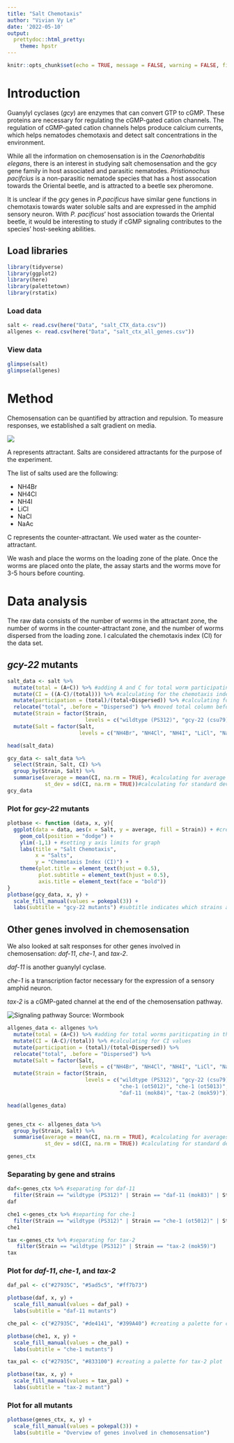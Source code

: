 ```yaml
---
title: "Salt Chemotaxis"
author: "Vivian Vy Le"
date: '2022-05-10'
output: 
  prettydoc::html_pretty:
    theme: hpstr
---
```


```r
knitr::opts_chunk$set(echo = TRUE, message = FALSE, warning = FALSE, fig.path = "../Output/")
```

# Introduction

Guanylyl cyclases (*gcy*) are enzymes that can convert GTP to cGMP. These proteins are necessary for regulating the cGMP-gated cation channels. The regulation of cGMP-gated cation channels helps produce calcium currents, which helps nematodes chemotaxis and detect salt concentrations in the environment.

While all the information on chemosensation is in the *Caenorhabditis elegans*, there is an interest in studying salt chemosensation and the gcy gene family in host associated and parasitic nematodes. *Pristionochus pacifcius* is a non-parasitic nematode species that has a host assocation towards the Oriental beetle, and is attracted to a beetle sex pheromone.

It is unclear if the *gcy* genes in *P.pacificus* have similar gene functions in chemotaxis towards water soluble salts and are expressed in the amphid sensory neuron. With *P. pacificus*' host association towards the Oriental beetle, it would be interesting to study if cGMP signaling contributes to the species' host-seeking abilities.

## Load libraries

```r
library(tidyverse)
library(ggplot2)
library(here)
library(palettetown)
library(rstatix)
```

### Load data

```r
salt <- read.csv(here("Data", "salt_CTX_data.csv"))
allgenes <- read.csv(here("Data", "salt_ctx_all_genes.csv"))
```

### View data

```r
glimpse(salt)
glimpse(allgenes)
```

# Method

Chemosensation can be quantified by attraction and repulsion. To measure responses, we established a salt gradient on media.

<img src = "https://raw.githubusercontent.com/Biol551-CSUN/Le_Final_Project/main/Photos/template_labeled.png">


A represents attractant. Salts are considered attractants for the purpose of the experiment.

The list of salts used are the following:

-   NH4Br
-   NH4Cl
-   NH4I
-   LiCl
-   NaCl
-   NaAc

C represents the counter-attractant. We used water as the counter-attractant.

We wash and place the worms on the loading zone of the plate. Once the worms are placed onto the plate, the assay starts and the worms move for 3-5 hours before counting.

# Data analysis

The raw data consists of the number of worms in the attractant zone, the number of worms in the counter-attractant zone, and the number of worms dispersed from the loading zone. I calculated the chemotaxis index (CI) for the data set.


## *gcy-22* mutants 
```r
salt_data <- salt %>%
  mutate(total = (A+C)) %>% #adding A and C for total worm participating in the assay
  mutate(CI = ((A-C)/(total))) %>% #calculating for the chemotaxis index with the worms participating in the assay
  mutate(participation = (total)/(total+Dispersed)) %>% #calculating for the fraction of worm participating from the population
  relocate("total", .before = "Dispersed") %>% #moved total column before dispersed
  mutate(Strain = factor(Strain,
                         levels = c("wildtype (PS312)", "gcy-22 (csu79)", "gcy-22 (csu80)"))) %>%
  mutate(Salt = factor(Salt,
                       levels = c("NH4Br", "NH4Cl", "NH4I", "LiCl", "NaCl", "NaAc")))

head(salt_data)

```
```r
gcy_data <- salt_data %>%
  select(Strain, Salt, CI) %>%
  group_by(Strain, Salt) %>%
  summarise(average = mean(CI, na.rm = TRUE), #calculating for average
            st_dev = sd(CI, na.rm = TRUE))#calculating for standard deviation
gcy_data
```

### Plot for *gcy-22* mutants
```r
plotbase <- function (data, x, y){
  ggplot(data = data, aes(x = Salt, y = average, fill = Strain)) + #creating a plot function for the data
    geom_col(position = "dodge") +
    ylim(-1,1) + #setting y axis limits for graph
    labs(title = "Salt Chemotaxis",
         x = "Salts",
         y = "Chemotaxis Index (CI)") +
    theme(plot.title = element_text(hjust = 0.5),
          plot.subtitle = element_text(hjust = 0.5),
          axis.title = element_text(face = "bold"))
}
plotbase(gcy_data, x, y) +
  scale_fill_manual(values = pokepal(3)) +
  labs(subtitle = "gcy-22 mutants") #subtitle indicates which strains are on the plot
```


## Other genes involved in chemosensation

We also looked at salt responses for other genes involved in chemosensation: *daf-11*, *che-1*, and *tax-2*.

*daf-11* is another guanylyl cyclase.

*che-1* is a transcription factor necessary for the expression of a sensory amphid neuron.

*tax-2* is a cGMP-gated channel at the end of the chemosensation pathway. 

![Signaling pathway](http://www.wormbook.org/chapters/www_chemosensation/sensefig4.jpg)
Source: Wormbook

```r
allgenes_data <- allgenes %>%
  mutate(total = (A+C)) %>% #adding for total worms pariticpating in the assay
  mutate(CI = (A-C)/(total)) %>% #calculating for CI values
  mutate(participation = (total)/(total+Dispersed)) %>%
  relocate("total", .before = "Dispersed") %>%
  mutate(Salt = factor(Salt,
                       levels = c("NH4Br", "NH4Cl", "NH4I", "LiCl", "NaCl", "NaAc"))) %>%
  mutate(Strain = factor(Strain,
                         levels = c("wildtype (PS312)", "gcy-22 (csu79)", "gcy-22 (csu80)", 
                                    "che-1 (ot5012)", "che-1 (ot5013)", "daf-11 (mok83)", 
                                    "daf-11 (mok84)", "tax-2 (mok59)")))

head(allgenes_data)


genes_ctx <- allgenes_data %>%
  group_by(Strain, Salt) %>%
  summarise(average = mean(CI, na.rm = TRUE), #calculating for averages
            st_dev = sd(CI, na.rm = TRUE)) #calculating for standard deviation

genes_ctx

```

### Separating by gene and strains
```r
daf<-genes_ctx %>% #separating for daf-11
  filter(Strain == "wildtype (PS312)" | Strain == "daf-11 (mok83)" | Strain == "daf-11 (mok84)")
daf

che1 <-genes_ctx %>% #separting for che-1
  filter(Strain == "wildtype (PS312)" | Strain == "che-1 (ot5012)" | Strain == "che-1 (ot5013)")
che1

tax <-genes_ctx %>% #separating for tax-2
   filter(Strain == "wildtype (PS312)" | Strain == "tax-2 (mok59)")
tax
```

### Plot for *daf-11*, *che-1*, and *tax-2*



```r

daf_pal <- c("#27935C", "#5ad5c5", "#ff7b73")

plotbase(daf, x, y) +
  scale_fill_manual(values = daf_pal) +
  labs(subtitle = "daf-11 mutants")
```

```r
che_pal <- c("#27935C", "#de4141", "#399A40") #creating a palette for che-1 plot

plotbase(che1, x, y) +
  scale_fill_manual(values = che_pal) +
  labs(subtitle = "che-1 mutants")
```

```r
tax_pal <- c("#27935C", "#833100") #creating a palette for tax-2 plot

plotbase(tax, x, y) +
  scale_fill_manual(values = tax_pal) +
  labs(subtitle = "tax-2 mutant")
```


### Plot for all mutants
```r
plotbase(genes_ctx, x, y) +
  scale_fill_manual(values = pokepal(3)) +
  labs(subtitle = "Overview of genes involved in chemosensation")
```